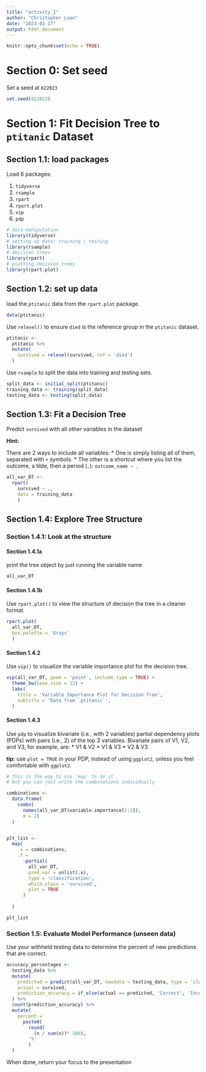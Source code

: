 ```yaml
---
title: "activity_1"
author: "Christopher Loan"
date: "2023-01-17"
output: html_document
---
```


```r
knitr::opts_chunk$set(echo = TRUE)
```

# Section 0: Set seed

Set a seed at `022023`

```r
set.seed(022023)
```


# Section 1: Fit Decision Tree to `ptitanic` Dataset

## Section 1.1: load packages

Load 6 packages: 

1. `tidyverse`
2. `rsample`
3. `rpart`
4. `rpart.plot`
5. `vip`
6. `pdp`

```r
# data manipulation
library(tidyverse)
# setting up data: training / testing
library(rsample)
# decision trees
library(rpart)
# plotting decision trees
library(rpart.plot)
```

## Section 1.2: set up data

load the `ptitanic` data from the `rpart.plot` package. 

```r
data(ptitanic)
```

Use `relevel()` to ensure `died` is the reference group in the `ptitanic` dataset.

```r
ptitanic <- 
  ptitanic %>% 
  mutate(
    survived = relevel(survived, ref = 'died')
  )
```

Use `rsample` to split the data into training and testing sets.

```r
split_data <- initial_split(ptitanic)
training_data <- training(split_data)
testing_data <- testing(split_data)
```

## Section 1.3: Fit a Decision Tree

Predict `survived` with all other variables in the dataset

**Hint:**

There are 2 ways to include all variables:
* One is simply listing all of them, separated with `+` symbols. 
* The other is a shortcut where you list the outcome, a tilde, then a period (`.`): `outcome_name ~ .`

```r
all_var_DT <- 
  rpart(
    survived ~ ., 
    data = training_data
    )
```


## Section 1.4: Explore Tree Structure 

### Section 1.4.1: Look at the structure

#### Section 1.4.1a

print the tree object by just running the variable name

```r
all_var_DT
```

#### Section 1.4.1b

Use `rpart.plot()` to view the structure of decision the tree in a cleaner format.

```r
rpart.plot(
  all_var_DT,
  box.palette = 'Grays'
  )
```

#### Section 1.4.2

Use `vip()` to visualize the variable importance plot for the decision tree.

```r
vip(all_var_DT, geom = 'point', include_type = TRUE) + 
  theme_bw(base_size = 12) +
  labs(
    title = 'Variable Importance Plot for Decision Tree',
    subtitle = 'Data from `ptitanic`',
  )
```

#### Section 1.4.3

Use `pdp` to visualize bivariate (i.e., with 2 variables) partial dependency plots (PDPs) with pairs (i.e., 2) of the top 3 variables. Bivariate pairs of V1, V2, and V3, for example, are:
* V1 & V2
* V1 & V3
* V2 & V3

**tip:** use `plot = TRUE` in your PDP, instead of using `ggplot2`, unless you feel comfortable with `ggplot2`.

```r
# this is the way to use `map` to do it
# but you can just write the combinations individually

combinations <- 
  data.frame(
    combn(
      names(all_var_DT$variable.importance[1:3]), 
      m = 2)
  )


plt_list <- 
  map(
    .x = combinations,
    .f = 
      ~partial(
        all_var_DT,
        pred.var = unlist(.x),
        type = 'classification',
        which.class = 'survived',
        plot = TRUE
      )
      
  )

plt_list
```

### Section 1.5: Evaluate Model Performance (unseen data)

Use your withheld testing data to determine the percent of new predictions that are correct.

```r
accuracy_percentages <- 
  testing_data %>% 
  mutate(
    predicted = predict(all_var_DT, newdata = testing_data, type = 'class'), 
    actual = survived,
    prediction_accuracy = if_else(actual == predicted, 'Correct', 'Incorrect')
  ) %>% 
  count(prediction_accuracy) %>% 
  mutate(
    percent = 
      paste0(
        round(
          (n / sum(n))* 100), 
        '%'
        )
  ) 
```


When done, return your focus to the presentation
